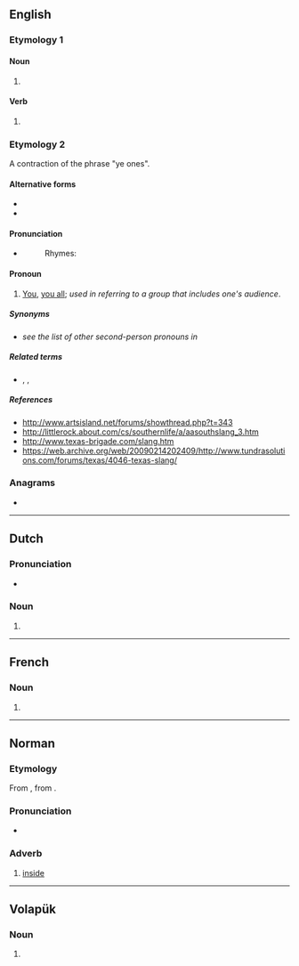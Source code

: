 ==English==

===Etymology 1===

====Noun====
{{head|en|noun form}}

# {{plural of|en|yen}}

====Verb====
{{head|en|verb form}}

# {{en-third-person singular of|yen}}

===Etymology 2===
A contraction of the phrase "ye ones".

====Alternative forms====
* {{l|en|yins}}
* {{l|en|yinz}}

====Pronunciation====
* {{enPR|yĭnz}}
*: Rhymes: {{rhymes|en|ɪnz}}

====Pronoun====
{{en-pron|desc=second person plural}}

# {{lb|en|colloquial|chiefly|Appalachia|also|_|western|_|Pennsylvania|and|Midwestern US}} [[you|You]], [[you all]]; ''used in referring to a group that includes one's audience''.

=====Synonyms=====
* ''see the list of other second-person pronouns in'' '''{{m|en|you}}'''

=====Related terms=====
* {{l|en|yeens}}, {{l|en|yoons}}, {{l|en|you-uns}}

=====References=====
* http://www.artsisland.net/forums/showthread.php?t=343
* http://littlerock.about.com/cs/southernlife/a/aasouthslang_3.htm
* http://www.texas-brigade.com/slang.htm
* https://web.archive.org/web/20090214202409/http://www.tundrasolutions.com/forums/texas/4046-texas-slang/

===Anagrams===
* {{anagrams|en|a=ensy|NYSE|Neys|neys|nyes|snye|syen|syne}}

----

==Dutch==

===Pronunciation===
* {{audio|nl|Nl-yens.ogg|Audio}}

===Noun===
{{head|nl|noun form}}

# {{plural of|nl|yen}}

----

==French==

===Noun===
{{head|fr|noun form|g=m}}

# {{plural of|fr|yen}}

----

==Norman==

===Etymology===
From {{inh|nrf|fro|enz}}, from {{inh|nrf|la|intus}}.

===Pronunciation===
* {{IPA|nrf|/jã/}}

===Adverb===
{{head|nrf|adverb}}

# [[inside]]

----

==Volapük==

===Noun===
{{head|vo|noun form}}

# {{inflection of|vo|yen||nom|p}}